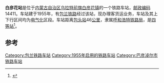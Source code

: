 {{noteTA
|1=zh-cn:始发车次; zh-hk:列車班次;
|2=zh-cn:车次; zh-hk:班次;
}}
{{Infobox China railway station 
|车站名称 = 白彦花站
|车站名称拼音 = 
|车站地址 = [[内蒙古自治区|内蒙古自治区]][[乌拉特前旗|乌拉特前旗]]
|归属 = [[呼和浩特铁路局|呼和浩特铁路局]]
|车站等级 = [[四等站_(中铁)|四等站]]
|线路 = [[包兰铁路|包兰铁路]]
}}
'''白彦花站'''是位于[[内蒙古自治区|内蒙古自治区]][[乌拉特前旗|乌拉特前旗]][[白彦花镇|白彦花镇]]的一个铁路车站，[[邮政编码|邮政编码]]14411。车站建于1955年，有[[包兰铁路|包兰铁路]]经过该站，现办理客货运业务，车站及其上下行区间均为[[电气化|电气化]]区段。车站距离[[包头站|包头站]]46[[公里|公里]]，隶属[[呼和浩特铁路局|呼和浩特铁路局]]，是[[四等站_(中铁)|四等站]]<ref>{{Cite book|title=中国铁路站名词典|last=[[孙本祥|孙本祥]]主编|first=|publisher=北京：[[中国铁道出版社|中国铁道出版社]]|year=2003.04|isbn=7-113-03941-3|location=|pages=618-622}}</ref>。

==参考==
{{reflist}}

{{start rail box}}
{{s-inop|[[和胜庄站|和胜庄站]]}}
{{s-line|[[包兰铁路|包兰铁路]]}}
{{s-inop|[[哈拉汗站|哈拉汗站]]}}
{{end box}}
{{包兰铁路}}
{{铁路车站小作品}}
{{内蒙古小作品}}

[[Category:包兰铁路车站|Category:包兰铁路车站]]
[[Category:1955年启用的铁路车站|Category:1955年启用的铁路车站]]
[[Category:巴彦淖尔市铁路车站|Category:巴彦淖尔市铁路车站]]